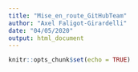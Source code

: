```yaml
---
title: "Mise_en_route_GitHubTeam"
author: "Axel Faligot-Girardelli"
date: "04/05/2020"
output: html_document
---
```


```r
knitr::opts_chunk$set(echo = TRUE)
```

